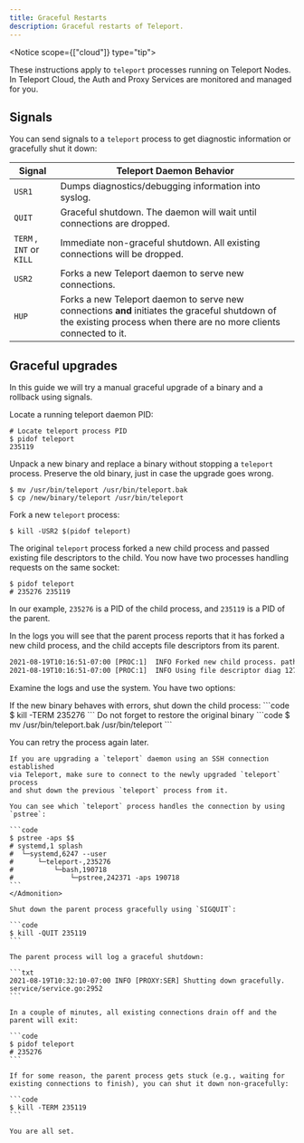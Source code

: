 ```yaml
---
title: Graceful Restarts
description: Graceful restarts of Teleport.
---
```


<Notice scope={["cloud"]} type="tip">

These instructions apply to `teleport` processes running on Teleport Nodes. In
Teleport Cloud, the Auth and Proxy Services are monitored and managed for you.

</Notice>

## Signals

You can send signals to a `teleport` process to get diagnostic information or
gracefully shut it down:

| Signal | Teleport Daemon Behavior |
| - | - |
| `USR1` | Dumps diagnostics/debugging information into syslog. |
| `QUIT`| Graceful shutdown. The daemon will wait until connections are dropped. |
| `TERM` , `INT` or `KILL` | Immediate non-graceful shutdown. All existing connections will be dropped. |
| `USR2` | Forks a new Teleport daemon to serve new connections. |
| `HUP` | Forks a new Teleport daemon to serve new connections **and** initiates the graceful shutdown of the existing process when there are no more clients connected to it. |

## Graceful upgrades

In this guide we will try a manual graceful
upgrade of a binary and a rollback using signals.

Locate a running teleport daemon PID:

```code
# Locate teleport process PID
$ pidof teleport
235119
```

Unpack a new binary and replace a binary without stopping a `teleport` process.
Preserve the old binary, just in case the upgrade goes wrong.

```code
$ mv /usr/bin/teleport /usr/bin/teleport.bak
$ cp /new/binary/teleport /usr/bin/teleport
```

Fork a new `teleport` process:

```code
$ kill -USR2 $(pidof teleport)
```

The original `teleport` process forked a new child process and passed existing file descriptors
to the child. You now have two processes handling requests on the same socket:

```code
$ pidof teleport
# 235276 235119
```

In our example, `235276` is a PID of the child process, and `235119` is a PID of the parent.

In the logs you will see that the parent process reports that it has forked a new child
process, and the child accepts file descriptors from its parent.

```txt
2021-08-19T10:16:51-07:00 [PROC:1]  INFO Forked new child process. path:/usr/local/teleport service/signals.go:457
2021-08-19T10:16:51-07:00 [PROC:1]  INFO Using file descriptor diag 127.0.0.1:3434 passed by the parent process. service/signals.go:207
```

Examine the logs and use the system. You have two options:

<Tabs>
  <TabItem label="Rollback">
  If the new binary behaves with errors, shut down the child process:
  ```code
  $ kill -TERM 235276
  ```
  <Admonition
  type="danger"
  title="WARNING"
  >
    Do not forget to restore the original binary
    ```code
    $ mv /usr/bin/teleport.bak /usr/bin/teleport
    ```
  </Admonition>
    
  You can retry the process again later.
  </TabItem>
  <TabItem label="Finish the upgrade">
    <Admonition
     type="danger"
     title="WARNING"
     >

    If you are upgrading a `teleport` daemon using an SSH connection established
    via Teleport, make sure to connect to the newly upgraded `teleport` process
    and shut down the previous `teleport` process from it.
    
    You can see which `teleport` process handles the connection by using
    `pstree`:

    ```code
    $ pstree -aps $$
    # systemd,1 splash
    #  └─systemd,6247 --user
    #      └─teleport-,235276
    #          └─bash,190718
    #              └─pstree,242371 -aps 190718
    ```
    </Admonition>
     
    Shut down the parent process gracefully using `SIGQUIT`:

    ```code
    $ kill -QUIT 235119
    ```

    The parent process will log a graceful shutdown:

    ```txt
    2021-08-19T10:32:10-07:00 INFO [PROXY:SER] Shutting down gracefully. service/service.go:2952
    ```

    In a couple of minutes, all existing connections drain off and the parent will exit:

    ```code
    $ pidof teleport
    # 235276
    ```
    
    If for some reason, the parent process gets stuck (e.g., waiting for
    existing connections to finish), you can shut it down non-gracefully:

    ```code
    $ kill -TERM 235119
    ```

    You are all set.
  </TabItem>
</Tabs>
